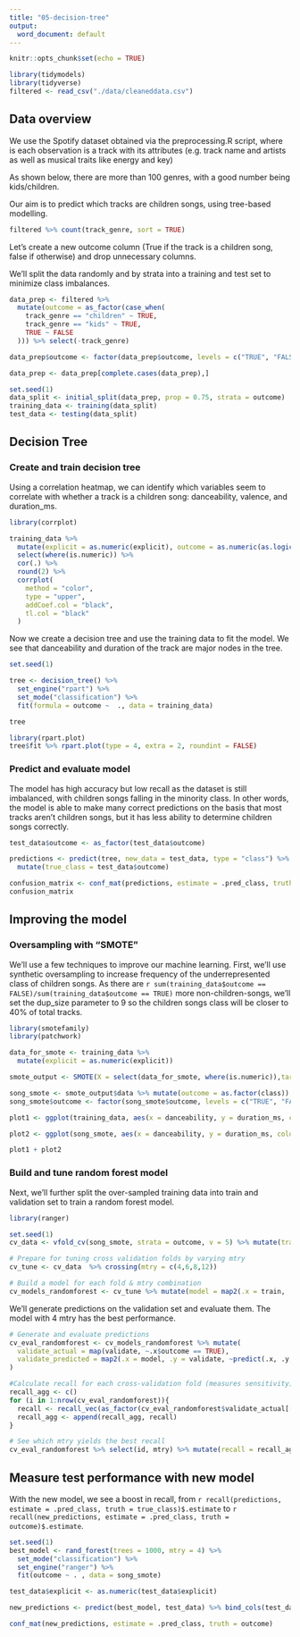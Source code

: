 ```yaml
---
title: "05-decision-tree"
output:
  word_document: default
---
```


```r
knitr::opts_chunk$set(echo = TRUE)

library(tidymodels)
library(tidyverse)
filtered <- read_csv("./data/cleaneddata.csv")
```

## Data overview  

We use the Spotify dataset obtained via the preprocessing.R script, where is each observation is a track with its attributes (e.g. track name and artists as well as musical traits like energy and key)

As shown below, there are more than 100 genres, with a good number being kids/children.

Our aim is to predict which tracks are children songs, using tree-based modelling.

```r

filtered %>% count(track_genre, sort = TRUE)

```

Let's create a new outcome column (True if the track is a children song, false if otherwise) and drop unnecessary columns.

We'll split the data randomly and by strata into a training and test set to minimize class imbalances.

```r


data_prep <- filtered %>%
  mutate(outcome = as_factor(case_when(
    track_genre == "children" ~ TRUE,
    track_genre == "kids" ~ TRUE,
    TRUE ~ FALSE
  ))) %>% select(-track_genre)

data_prep$outcome <- factor(data_prep$outcome, levels = c("TRUE", "FALSE"))

data_prep <- data_prep[complete.cases(data_prep),]

set.seed(1)
data_split <- initial_split(data_prep, prop = 0.75, strata = outcome)
training_data <- training(data_split)
test_data <- testing(data_split)

```

## Decision Tree

### Create and train decision tree

Using a correlation heatmap, we can identify which variables seem to correlate with whether a track is a children song:  danceability, valence, and duration_ms.

```r

library(corrplot)

training_data %>%
  mutate(explicit = as.numeric(explicit), outcome = as.numeric(as.logical(outcome)), multiple_artists = as.numeric(multiple_artists)) %>%
  select(where(is.numeric)) %>%
  cor(.) %>%
  round(2) %>%
  corrplot(
    method = "color",
    type = "upper",
    addCoef.col = "black",
    tl.col = "black"
  )

```

Now we create a decision tree and use the training data to fit the model. We see that danceability and duration of the track are major nodes in the tree.

```r

set.seed(1)

tree <- decision_tree() %>%
  set_engine("rpart") %>%
  set_mode("classification") %>%
  fit(formula = outcome ~  ., data = training_data)

tree

```

```r
library(rpart.plot)
tree$fit %>% rpart.plot(type = 4, extra = 2, roundint = FALSE)

```


### Predict and evaluate model

The model has high accuracy but low recall as the dataset is still imbalanced, with children songs falling in the minority class. In other words, the model is able to make many correct predictions on the basis that most tracks aren't children songs, but it has less ability to determine children songs correctly.

```r
test_data$outcome <- as_factor(test_data$outcome)

predictions <- predict(tree, new_data = test_data, type = "class") %>%
  mutate(true_class = test_data$outcome) 

confusion_matrix <- conf_mat(predictions, estimate = .pred_class, truth = true_class)
confusion_matrix

```
## Improving the model

### Oversampling with "SMOTE"

We'll use a few techniques to improve our machine learning. First, we'll use synthetic oversampling to increase frequency of the underrepresented class of children songs. As there are `r sum(training_data$outcome == FALSE)/sum(training_data$outcome == TRUE)` more non-children-songs, we'll set the dup_size parameter to 9 so the children songs class will be closer to 40% of total tracks.

```r
library(smotefamily)
library(patchwork)

data_for_smote <- training_data %>% 
  mutate(explicit = as.numeric(explicit))

smote_output <- SMOTE(X = select(data_for_smote, where(is.numeric)),target = data_for_smote$outcome, K = 5, dup_size = 9)

song_smote <- smote_output$data %>% mutate(outcome = as.factor(class)) %>% select(-class)
song_smote$outcome <- factor(song_smote$outcome, levels = c("TRUE", "FALSE"))

```

```r


plot1 <- ggplot(training_data, aes(x = danceability, y = duration_ms, color = outcome)) + geom_point(alpha = .2) + ggtitle("Original training data") + scale_color_manual(values = c("TRUE" = "salmon", "FALSE" = "#00BFC4"))

plot2 <- ggplot(song_smote, aes(x = danceability, y = duration_ms, color = outcome)) + geom_point(alpha = .2) + ggtitle("Oversampled data") + scale_color_manual(values = c("TRUE" = "salmon", "FALSE" = "#00BFC4"))

plot1 + plot2

```

### Build and tune random forest model

Next, we'll further split the over-sampled training data into train and validation set to train a random forest model.


```r

library(ranger)

set.seed(1)
cv_data <- vfold_cv(song_smote, strata = outcome, v = 5) %>% mutate(train = map(splits, ~training(.x)), validate = map(splits, ~testing(.x)))

# Prepare for tuning cross validation folds by varying mtry
cv_tune <- cv_data  %>% crossing(mtry = c(4,6,8,12))

# Build a model for each fold & mtry combination
cv_models_randomforest <- cv_tune %>% mutate(model = map2(.x = train, .y = mtry, ~ranger(formula = outcome ~ ., data = .x, mtry = .y, seed = 1)))

```

We'll generate predictions on the validation set and evaluate them. The model with 4 mtry has the best performance.
```r

# Generate and evaluate predictions 
cv_eval_randomforest <- cv_models_randomforest %>% mutate(
  validate_actual = map(validate, ~.x$outcome == TRUE),
  validate_predicted = map2(.x = model, .y = validate, ~predict(.x, .y, type = "response")$predictions == TRUE)
)

#Calculate recall for each cross-validation fold (measures sensitivity)
recall_agg <- c()
for (i in 1:nrow(cv_eval_randomforest)){
  recall <- recall_vec(as_factor(cv_eval_randomforest$validate_actual[[i]]),as_factor(cv_eval_randomforest$validate_predicted[[i]]))
  recall_agg <- append(recall_agg, recall)
}

# See which mtry yields the best recall
cv_eval_randomforest %>% select(id, mtry) %>% mutate(recall = recall_agg) %>% group_by(mtry) %>% summarise(mean_recall = mean(recall))

```

## Measure test performance with new model

With the new model, we see a  boost in recall, from `r recall(predictions, estimate = .pred_class, truth = true_class)$.estimate` to `r recall(new_predictions, estimate = .pred_class, truth = outcome)$.estimate`.
```r

set.seed(1)
best_model <- rand_forest(trees = 1000, mtry = 4) %>%
  set_mode("classification") %>%
  set_engine("ranger") %>%
  fit(outcome ~ . , data = song_smote)

test_data$explicit <- as.numeric(test_data$explicit)

new_predictions <- predict(best_model, test_data) %>% bind_cols(test_data)

conf_mat(new_predictions, estimate = .pred_class, truth = outcome)


```
